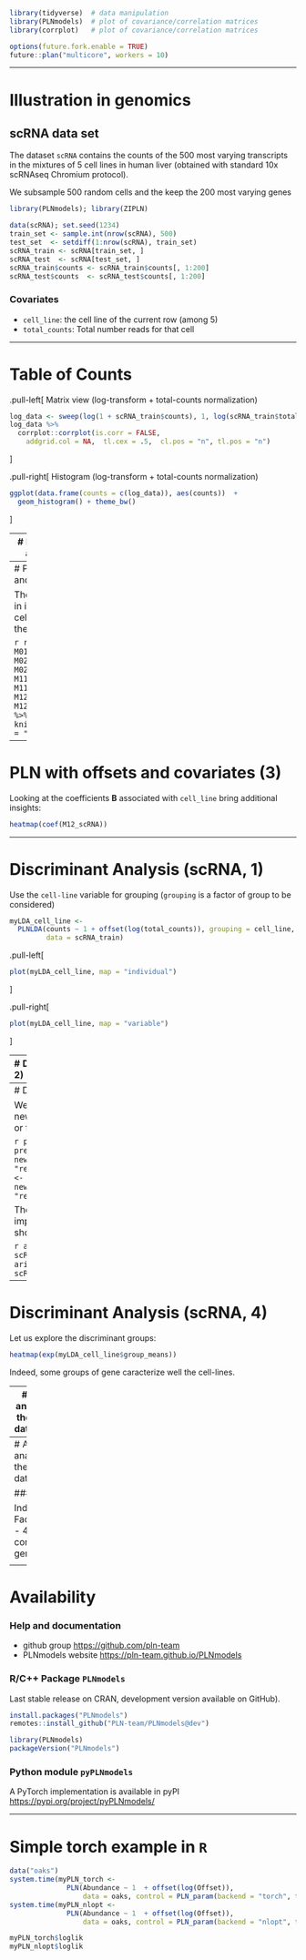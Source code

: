 ```r
library(tidyverse)  # data manipulation
library(PLNmodels)  # plot of covariance/correlation matrices
library(corrplot)   # plot of covariance/correlation matrices
```

```r
options(future.fork.enable = TRUE)
future::plan("multicore", workers = 10)
```

---

# Illustration in genomics

## scRNA data set 

The dataset `scRNA` contains the counts of the 500 most varying transcripts in the mixtures of 5 cell lines in human liver (obtained with standard 10x scRNAseq Chromium protocol).

We subsample 500 random cells and the keep the 200 most varying genes

```r
library(PLNmodels); library(ZIPLN)
```

```r
data(scRNA); set.seed(1234)
train_set <- sample.int(nrow(scRNA), 500)
test_set  <- setdiff(1:nrow(scRNA), train_set)
scRNA_train <- scRNA[train_set, ]
scRNA_test  <- scRNA[test_set, ]
scRNA_train$counts <- scRNA_train$counts[, 1:200]
scRNA_test$counts  <- scRNA_test$counts[, 1:200]
```

### Covariates

- `cell_line`: the cell line of the current row (among 5)
- `total_counts`: Total number reads for that cell

---

# Table of Counts

.pull-left[
Matrix view (log-transform + total-counts normalization)

```r
log_data <- sweep(log(1 + scRNA_train$counts), 1, log(scRNA_train$total_counts), "-")
log_data %>% 
  corrplot::corrplot(is.corr = FALSE,
    addgrid.col = NA,  tl.cex = .5,  cl.pos = "n", tl.pos = "n")
```
]

.pull-right[
Histogram (log-transform + total-counts normalization)
```r
ggplot(data.frame(counts = c(log_data)), aes(counts))  + 
  geom_histogram() + theme_bw()
```
]

---
#  PLN with offsets and covariates

- Cell-line effect is in the regression coefficient (groupwise or common mean)
- Spurious effect regarding the interactions between genes (full or diagonal covariance).

## Offset: .small[modeling sampling effort]

The predefined offset uses the total sum of reads.

```r
M01_scRNA <- PLN(counts ~ 1 + offset(log(total_counts)), scRNA_train)
M02_scRNA <- PLN(counts ~ 1 + offset(log(total_counts)), scRNA_train,
                 control = PLN_param(covariance = "diagonal"))
```

## Covariates: .small[cell-line effect ('ANOVA'-like) ]

The `cell_line` is a natural candidate for explaining a large of the variance.

```r
M11_scRNA <- PLN(counts ~ 0 + cell_line + offset(log(total_counts)), scRNA_train)
M12_scRNA <- PLN(counts ~ 0 + cell_line + offset(log(total_counts)), scRNA_train,
                 control = PLN_param(covariance = "diagonal"))
```

---
#  PLN with offsets and covariates (2)

There is a clear gain in introducing the cell_line covariate in the model:

```r
rbind(M01 = M01_scRNA$criteria, M02 = M02_scRNA$criteria, 
      M11 = M11_scRNA$criteria, M12 = M12_scRNA$criteria) %>% 
  knitr::kable(format = "html")
```

---
#  PLN with offsets and covariates (3)

Looking at the coefficients $\mathbf{B}$ associated with `cell_line` bring additional insights:

```r
heatmap(coef(M12_scRNA))
```

---

# Discriminant Analysis  (scRNA, 1)

Use the `cell-line` variable for grouping (`grouping` is a factor of group to be considered)

```r
myLDA_cell_line <- 
  PLNLDA(counts ~ 1 + offset(log(total_counts)), grouping = cell_line,
         data = scRNA_train)
```

.pull-left[
```r
plot(myLDA_cell_line, map = "individual")
```
]

.pull-right[
```r
plot(myLDA_cell_line, map = "variable")
```
]

---
# Discriminant Analysis  (scRNA, 2)

Consider now a diagonal covariance.

```r
myLDA_cell_line_diag <- 
  PLNLDA(counts ~ 1 + offset(log(total_counts)), grouping = cell_line,
         data = scRNA_train, control = PLN_param(covariance = "diagonal"))
```

.pull-left[
```r
plot(myLDA_cell_line_diag, map = "individual")
```
]

.pull-right[
```r
plot(myLDA_cell_line_diag, map = "variable")
```
]

---
# Discriminant Analysis (scRNA, 3)

We can prediction cell-line of some new data: let us try either diagonal or fully parametrized covariance.

```r
pred_cell_line      <- predict(myLDA_cell_line     ,
                               newdata = scRNA_test, type = "response")
pred_cell_line_diag <- predict(myLDA_cell_line_diag,
                               newdata = scRNA_test, type = "response")
```

The ARI on the test set is impressive.footnote[The problem should be easy though...]

```r
aricode::ARI(pred_cell_line, scRNA_test$cell_line)
aricode::ARI(pred_cell_line_diag, scRNA_test$cell_line)
```

---
# Discriminant Analysis  (scRNA, 4)

Let us explore the discriminant groups: 

```r
heatmap(exp(myLDA_cell_line$group_means))
```

Indeed, some groups of gene caracterize well the cell-lines.

---
# A PCA analysis of the scRNA data set (1)

```r
PCA_scRNA <- PLNPCA(counts ~ 1 + offset(log(total_counts)), data = scRNA_train,
                    ranks = c(1, 2, seq(5, 40, 5)))
```

### Model Selection
```r
plot(PCA_scRNA)
myPCA_scRNA <- getBestModel(PCA_scRNA, "BIC")
```

---
# A PCA analysis of the scRNA data set  (2)

### Biplot

Individual + Factor map - 40 most contributing genes

<small>
```r
myPCA_scRNA %>% factoextra::fviz_pca_biplot(
  select.var = list(contrib = 40), addEllipses = TRUE, habillage = scRNA_train$cell_line,
  title = "Biplot (50 most contributing genes)"
  ) + labs(col = "tree status") + scale_color_viridis_d()
```
</small>

---
# Availability

### Help and documentation

- github group <https://github.com/pln-team>
- PLNmodels website <https://pln-team.github.io/PLNmodels> 

### R/C++ Package `PLNmodels`

Last stable release on CRAN,  development version available on GitHub).

```r
install.packages("PLNmodels")
remotes::install_github("PLN-team/PLNmodels@dev")
```

```r
library(PLNmodels)
packageVersion("PLNmodels")
```

### Python module `pyPLNmodels`

A PyTorch implementation is available in pyPI [https://pypi.org/project/pyPLNmodels/](https://pypi.org/project/pyPLNmodels/)

---
# Simple torch example in `R` 

```r
data("oaks")
system.time(myPLN_torch <-
              PLN(Abundance ~ 1  + offset(log(Offset)),
                  data = oaks, control = PLN_param(backend = "torch", trace = 0)))
system.time(myPLN_nlopt <-
              PLN(Abundance ~ 1  + offset(log(Offset)),
                  data = oaks, control = PLN_param(backend = "nlopt", trace = 0)))
```

```r
myPLN_torch$loglik
myPLN_nlopt$loglik
```


